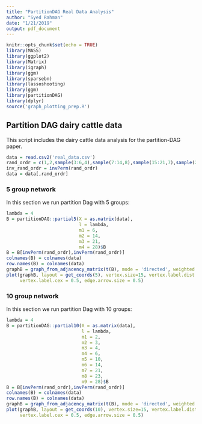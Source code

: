 ```yaml
---
title: "PartitionDAG Real Data Analysis"
author: "Syed Rahman"
date: "1/21/2019"
output: pdf_document
---
```


```r
knitr::opts_chunk$set(echo = TRUE)
library(MASS)
library(ggplot2)
library(Matrix)
library(igraph)
library(ggm)
library(sparsebn)
library(lassoshooting)
library(ggm)
library(partitionDAG)
library(dplyr)
source('graph_plotting_prep.R')
```

## Partition DAG dairy cattle data

This script includes the dairy cattle data analysis for the partition-DAG paper. 

```r
data = read.csv2('real_data.csv')
rand_ordr = c(1,2,sample(3:6,4),sample(7:14,8),sample(15:21,7),sample(22:28,7),sample(29:30,2))
inv_rand_ordr = invPerm(rand_ordr)
data = data[,rand_ordr]
```

### 5 group network

In this section we run partition Dag with 5 groups:

```r
lambda = 4
B = partitionDAG::partial5(X = as.matrix(data),
                           l = lambda, 
                           m1 = 6, 
                           m2 = 14, 
                           m3 = 21, 
                           m4 = 28)$B
B = B[invPerm(rand_ordr),invPerm(rand_ordr)]
colnames(B) = colnames(data)
row.names(B) = colnames(data)
graphB = graph_from_adjacency_matrix(t(B), mode = 'directed', weighted = TRUE, diag = FALSE)
plot(graphB, layout = get_coords(5), vertex.size=15, vertex.label.dist = .1, 
     vertex.label.cex = 0.5, edge.arrow.size = 0.5)
```

### 10 group network

In this section we run partition Dag with 10 groups:

```r
lambda = 4
B = partitionDAG::partial10(X = as.matrix(data),
                            l = lambda, 
                            m1 = 2, 
                            m2 = 3, 
                            m3 = 4, 
                            m4 = 6, 
                            m5 = 10,
                            m6 = 14, 
                            m7 = 21, 
                            m8 = 23, 
                            m9 = 28)$B
B = B[invPerm(rand_ordr),invPerm(rand_ordr)]
colnames(B) = colnames(data)
row.names(B) = colnames(data)
graphB = graph_from_adjacency_matrix(t(B), mode = 'directed', weighted = TRUE, diag = FALSE)
plot(graphB, layout = get_coords(10), vertex.size=15, vertex.label.dist = .1,
     vertex.label.cex = 0.5, edge.arrow.size = 0.5)
```


